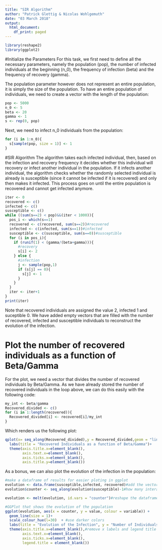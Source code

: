 ```yaml
---
title: "SIR Algorithm"
author: "Patrick Glettig & Nicolas Wohlgemuth"
date: "03 March 2018"
output:
  html_document:
    df_print: paged
---
```

```r
library(reshape2)
library(ggplot2)
```

#Initialize the Parameters
For this task, we first need to define all the necessary parameters, namely the population (pop), the number of infected individuals at the beginning (n_0), the frequency of infection (beta) and the frequency of recovery (gamma).

The population parameter however does not represent an entire population, it is simply the size of the population. To have an entire population of individuals, we need to create a vector with the length of the population:

```r
pop <- 5000
n_0 <- 5
beta <- 20
gamma <- 1
s <- rep(0, pop)
```

Next, we need to infect n_0 individuals from the population:
```r
for (i in 1:n_0){
  s[sample(pop, size = 1)] <- 1
}
```


#SIR Algorithm
The algorithm takes each infected individual, then, based on the infection and recovery frequency it decides whether this individual will recovery or infect another individual in the population. If it infects another individual, the algorithm checks whether the randomly selected individual is already is susceptible (since it cannot be infected if it is recovered) and only then makes it infected. This process goes on until the entire population is recovered and cannot get infected anymore.

```r
iter <- 0
recovered <- c()
infected <- c()
susceptible <- c()
while ((sum(s==2) < pop)&&(iter < 1000)){
  pos_i <- which(s==1)
  recovered <- c(recovered, sum(s==2))#recovered
  infected <- c(infected, sum(s==1))#infected
  susceptible <- c(susceptible, sum(s==0))#susceptible
  for (i in pos_i){
    if (runif(1) < (gamma/(beta+gamma))){
      #recovery
      s[i] <- 2
    } else {
      #infection
      j <- sample(pop,1)
      if (s[j] == 0){
        s[j] <- 1
      }
    }
  }
  iter <- iter+1
}
print(iter)
```

Note that recovered individuals are assigned the value 2, infected 1 and suceptible 0. We have added empty vectors that are filled with the number of recovered, infected and susceptible individuals to reconstruct the evolution of the infection.

# Plot the number of recovered individuals as a function of Beta/Gamma
For the plot, we need a vector that divides the number of recovered individuals by Beta/Gamma. As we have already stored the number of recovered individuals in the loop above, we can do this easily with the following code:
```r
my_int <- beta/gamma
Recovered_divided <- c()
for (i in 1:length(recovered)){
  Recovered_divided[i] <- recovered[i]/my_int
}
```

Which renders us the following plot:
```r
qplot(x= seq_along(Recovered_divided),y = Recovered_divided,geom = "line")+
  labs(title = "Recovered Individuals as a function of Beta/Gamma")+
  theme(axis.title.x=element_blank(),
        axis.text.x=element_blank(),
        axis.ticks.x=element_blank(),
        axis.title.y=element_blank())
```

As a bonus, we can also plot the evolution of the infection in the population:
```r
#make a dataframe of results for easier ploting in ggplot
evolution <- data.frame(susceptible,infected, recovered)#add the vectors together
evolution$counter <- seq_along(evolution$susceptible)-1#how many interactions/iterations

evolution <- melt(evolution, id.vars = "counter")#reshape the dataframe from wide to long

#GGPlot that shows the evolution of the population
ggplot(evolution, aes(x = counter, y = value, colour = variable)) +
  geom_line(size = 1)+
  scale_colour_hue(l=30)  + #use darker colors
  labs(title = "Evolution of the Infection", y = "Number of Individuals")+
  theme(axis.title.x=element_blank(),#remove x labels and legend title
        axis.text.x=element_blank(),
        axis.ticks.x=element_blank(),
        legend.title = element_blank())
```